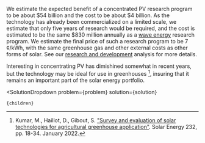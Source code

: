 

We estimate the expected benefit of a concentrated PV research program to be about $54 billion and the cost to be about $4 billion. As the technology has already been commercialized on a limited scale, we estimate that only five years of research would be required, and the cost is estimated to be the same $830 million annually as a [wave energy](http://urbancruiseship.org/solution/energy/mhk) research program. We estimate the final price of such a research program to be 7 ¢/kWh, with the same greenhouse gas and other external costs as other forms of solar. See our [research and development](http://urbancruiseship.org/solution/energy/rd) analysis for more details.

Interesting in concentrating PV has dimishined somewhat in recent years, but the technology may be ideal for use in greenhouses [^"24"], insuring that it remains an important part of the solar energy portfolio.

[^"24"]: Kumar, M., Haillot, D., Gibout, S. ["Survey and evaluation of solar technologies for agricultural greenhouse application"](https://www.sciencedirect.com/science/article/abs/pii/S0038092X21010823). Solar Energy 232, pp. 18-34. January 2022.

  <SolutionDropdown 
    problem={problem} 
    solution={solution}
  >
    {children}
  </SolutionDropdown>